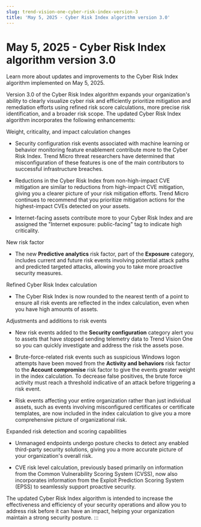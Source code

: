 ```yaml
---
slug: trend-vision-one-cyber-risk-index-version-3
title: 'May 5, 2025 - Cyber Risk Index algorithm version 3.0'
---
```

# May 5, 2025 - Cyber Risk Index algorithm version 3.0

Learn more about updates and improvements to the Cyber Risk Index algorithm implemented on May 5, 2025.

Version 3.0 of the Cyber Risk Index algorithm expands your organization's ability to clearly visualize cyber risk and efficiently prioritize mitigation and remediation efforts using refined risk score calculations, more precise risk identification, and a broader risk scope. The updated Cyber Risk Index algorithm incorporates the following enhancements:

Weight, criticality, and impact calculation changes

- Security configuration risk events associated with machine learning or behavior monitoring feature enablement contribute more to the Cyber Risk Index. Trend Micro threat researchers have determined that misconfiguration of these features is one of the main contributors to successful infrastructure breaches.

- Reductions in the Cyber Risk Index from non-high-impact CVE mitigation are similar to reductions from high-impact CVE mitigation, giving you a clearer picture of your risk mitigation efforts. Trend Micro continues to recommend that you prioritize mitigation actions for the highest-impact CVEs detected on your assets.

- Internet-facing assets contribute more to your Cyber Risk Index and are assigned the "Internet exposure: public-facing" tag to indicate high criticality.

New risk factor

- The new **Predictive analytics** risk factor, part of the **Exposure** category, includes current and future risk events involving potential attack paths and predicted targeted attacks, allowing you to take more proactive security measures.

Refined Cyber Risk Index calculation

- The Cyber Risk Index is now rounded to the nearest tenth of a point to ensure all risk events are reflected in the index calculation, even when you have high amounts of assets.

Adjustments and additions to risk events

- New risk events added to the **Security configuration** category alert you to assets that have stopped sending telemetry data to Trend Vision One so you can quickly investigate and address the risk the assets pose.

- Brute-force-related risk events such as suspicious Windows logon attempts have been moved from the **Activity and behaviors** risk factor to the **Account compromise** risk factor to give the events greater weight in the index calculation. To decrease false positives, the brute force activity must reach a threshold indicative of an attack before triggering a risk event.

- Risk events affecting your entire organization rather than just individual assets, such as events involving misconfigured certificates or certificate templates, are now included in the index calculation to give you a more comprehensive picture of organizational risk.

Expanded risk detection and scoring capabilities

- Unmanaged endpoints undergo posture checks to detect any enabled third-party security solutions, giving you a more accurate picture of your organization's overall risk.

- CVE risk level calculation, previously based primarily on information from the Common Vulnerability Scoring System (CVSS), now also incorporates information from the Exploit Prediction Scoring System (EPSS) to seamlessly support proactive security.

The updated Cyber Risk Index algorithm is intended to increase the effectiveness and efficiency of your security operations and allow you to address risk before it can have an impact, helping your organization maintain a strong security posture.
:::
